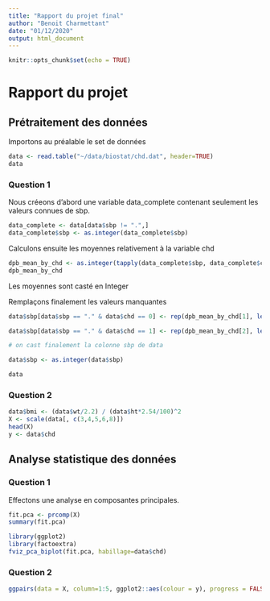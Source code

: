 ```yaml
---
title: "Rapport du projet final"
author: "Benoit Charmettant"
date: "01/12/2020"
output: html_document
---
```


```r
knitr::opts_chunk$set(echo = TRUE)
```

# Rapport du projet

## Prétraitement des données

Importons au préalable le set de données
```r
data <- read.table("~/data/biostat/chd.dat", header=TRUE)
data
```
### Question 1

Nous créeons d'abord une variable data_complete contenant seulement les valeurs connues de sbp.

```r
data_complete <- data[data$sbp != ".",]
data_complete$sbp <- as.integer(data_complete$sbp)
```
Calculons ensuite les moyennes relativement à la variable chd

```r
dpb_mean_by_chd <- as.integer(tapply(data_complete$sbp, data_complete$chd, mean))
dpb_mean_by_chd
```
Les moyennes sont casté en Integer

Remplaçons finalement les valeurs manquantes

```r
data$sbp[data$sbp == "." & data$chd == 0] <- rep(dpb_mean_by_chd[1], length(data$sbp[data$sbp == "." & data$chd == 0]))

data$sbp[data$sbp == "." & data$chd == 1] <- rep(dpb_mean_by_chd[2], length(data$sbp[data$sbp == "." & data$chd == 1]))

# on cast finalement la colonne sbp de data

data$sbp <- as.integer(data$sbp)

data
```
### Question 2

```r
data$bmi <- (data$wt/2.2) / (data$ht*2.54/100)^2
X <- scale(data[, c(3,4,5,6,8)])
head(X)
y <- data$chd
```
## Analyse statistique des données

### Question 1

Effectons une analyse en composantes principales. 

```r
fit.pca <- prcomp(X)
summary(fit.pca)
```

```r
library(ggplot2)
library(factoextra)
fviz_pca_biplot(fit.pca, habillage=data$chd)
```
### Question 2

```r
ggpairs(data = X, column=1:5, ggplot2::aes(colour = y), progress = FALSE)
```


